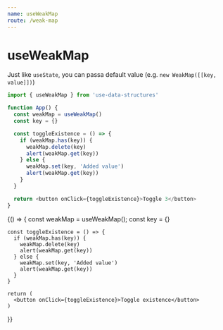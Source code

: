 ```yaml
---
name: useWeakMap
route: /weak-map
---
```



# useWeakMap

Just like `useState`, you can passa default value (e.g. `new WeakMap([[key, value]])`)

```js
import { useWeakMap } from 'use-data-structures'

function App() {
  const weakMap = useWeakMap()
  const key = {}

  const toggleExistence = () => {
    if (weakMap.has(key)) {
      weakMap.delete(key)
      alert(weakMap.get(key))
    } else {
      weakMap.set(key, 'Added value')
      alert(weakMap.get(key))
    }
  }

  return <button onClick={toggleExistence}>Toggle 3</button>
}
```

<Playground>
  {() => {
    const weakMap = useWeakMap();
    const key = {}

    const toggleExistence = () => {
      if (weakMap.has(key)) {
        weakMap.delete(key)
        alert(weakMap.get(key))
      } else {
        weakMap.set(key, 'Added value')
        alert(weakMap.get(key))
      }
    }

    return (
      <button onClick={toggleExistence}>Toggle existence</button>
    )

}}

</Playground>
